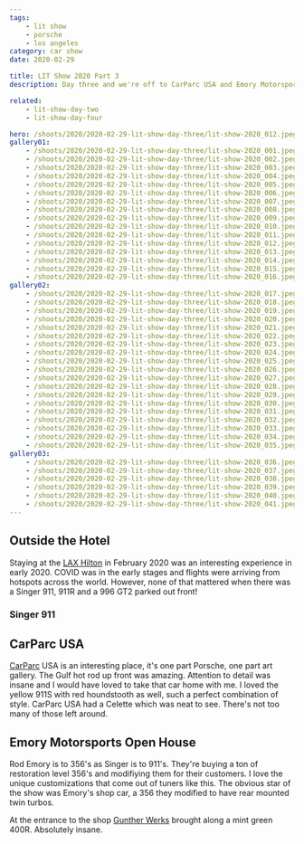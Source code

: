 ```yaml
---
tags:
    - lit show
    - porsche
    - los angeles
category: car show
date: 2020-02-29

title: LIT Show 2020 Part 3
description: Day three and we're off to CarParc USA and Emory Motorsports. I got to shoot a Singer 911 as well!

related:
    - lit-show-day-two
    - lit-show-day-four

hero: /shoots/2020/2020-02-29-lit-show-day-three/lit-show-2020_012.jpeg
gallery01:
    - /shoots/2020/2020-02-29-lit-show-day-three/lit-show-2020_001.jpeg
    - /shoots/2020/2020-02-29-lit-show-day-three/lit-show-2020_002.jpeg
    - /shoots/2020/2020-02-29-lit-show-day-three/lit-show-2020_003.jpeg
    - /shoots/2020/2020-02-29-lit-show-day-three/lit-show-2020_004.jpeg
    - /shoots/2020/2020-02-29-lit-show-day-three/lit-show-2020_005.jpeg
    - /shoots/2020/2020-02-29-lit-show-day-three/lit-show-2020_006.jpeg
    - /shoots/2020/2020-02-29-lit-show-day-three/lit-show-2020_007.jpeg
    - /shoots/2020/2020-02-29-lit-show-day-three/lit-show-2020_008.jpeg
    - /shoots/2020/2020-02-29-lit-show-day-three/lit-show-2020_009.jpeg
    - /shoots/2020/2020-02-29-lit-show-day-three/lit-show-2020_010.jpeg
    - /shoots/2020/2020-02-29-lit-show-day-three/lit-show-2020_011.jpeg
    - /shoots/2020/2020-02-29-lit-show-day-three/lit-show-2020_012.jpeg
    - /shoots/2020/2020-02-29-lit-show-day-three/lit-show-2020_013.jpeg
    - /shoots/2020/2020-02-29-lit-show-day-three/lit-show-2020_014.jpeg
    - /shoots/2020/2020-02-29-lit-show-day-three/lit-show-2020_015.jpeg
    - /shoots/2020/2020-02-29-lit-show-day-three/lit-show-2020_016.jpeg
gallery02:
    - /shoots/2020/2020-02-29-lit-show-day-three/lit-show-2020_017.jpeg
    - /shoots/2020/2020-02-29-lit-show-day-three/lit-show-2020_018.jpeg
    - /shoots/2020/2020-02-29-lit-show-day-three/lit-show-2020_019.jpeg
    - /shoots/2020/2020-02-29-lit-show-day-three/lit-show-2020_020.jpeg
    - /shoots/2020/2020-02-29-lit-show-day-three/lit-show-2020_021.jpeg
    - /shoots/2020/2020-02-29-lit-show-day-three/lit-show-2020_022.jpeg
    - /shoots/2020/2020-02-29-lit-show-day-three/lit-show-2020_023.jpeg
    - /shoots/2020/2020-02-29-lit-show-day-three/lit-show-2020_024.jpeg
    - /shoots/2020/2020-02-29-lit-show-day-three/lit-show-2020_025.jpeg
    - /shoots/2020/2020-02-29-lit-show-day-three/lit-show-2020_026.jpeg
    - /shoots/2020/2020-02-29-lit-show-day-three/lit-show-2020_027.jpeg
    - /shoots/2020/2020-02-29-lit-show-day-three/lit-show-2020_028.jpeg
    - /shoots/2020/2020-02-29-lit-show-day-three/lit-show-2020_029.jpeg
    - /shoots/2020/2020-02-29-lit-show-day-three/lit-show-2020_030.jpeg
    - /shoots/2020/2020-02-29-lit-show-day-three/lit-show-2020_031.jpeg
    - /shoots/2020/2020-02-29-lit-show-day-three/lit-show-2020_032.jpeg
    - /shoots/2020/2020-02-29-lit-show-day-three/lit-show-2020_033.jpeg
    - /shoots/2020/2020-02-29-lit-show-day-three/lit-show-2020_034.jpeg
    - /shoots/2020/2020-02-29-lit-show-day-three/lit-show-2020_035.jpeg
gallery03:
    - /shoots/2020/2020-02-29-lit-show-day-three/lit-show-2020_036.jpeg
    - /shoots/2020/2020-02-29-lit-show-day-three/lit-show-2020_037.jpeg
    - /shoots/2020/2020-02-29-lit-show-day-three/lit-show-2020_038.jpeg
    - /shoots/2020/2020-02-29-lit-show-day-three/lit-show-2020_039.jpeg
    - /shoots/2020/2020-02-29-lit-show-day-three/lit-show-2020_040.jpeg
    - /shoots/2020/2020-02-29-lit-show-day-three/lit-show-2020_041.jpeg
---
```


## Outside the Hotel

Staying at the [LAX Hilton](https://www.hilton.com/en/hotels/laxahhh-hilton-los-angeles-airport/) in February 2020 was an interesting experience in early 2020. COVID was in the early stages and flights were arriving from hotspots across the world. However, none of that mattered when there was a Singer 911, 911R and a 996 GT2 parked out front!

### Singer 911

## CarParc USA

[CarParc](https://carparcusa.com/) USA is an interesting place, it's one part Porsche, one part art gallery. The Gulf hot rod up front was amazing. Attention to detail was insane and I would have loved to take that car home with me. I loved the yellow 911S with red houndstooth as well, such a perfect combination of style. CarParc USA had a Celette which was neat to see. There's not too many of those left around.

## Emory Motorsports Open House

Rod Emory is to 356's as Singer is to 911's. They're buying a ton of restoration level 356's and modifiying them for their customers. I love the unique customizations that come out of tuners like this. The obvious star of the show was Emory's shop car, a 356 they modified to have rear mounted twin turbos.

At the entrance to the shop [Gunther Werks](https://www.guntherwerks.com/) brought along a mint green 400R. Absolutely insane.
